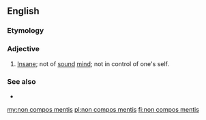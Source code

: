 ==English==

===Etymology===
{{etyl|la|en}}

===Adjective===
{{en-adj|head=[[non]] [[compos]] [[mens|mentis]]|-}}

# {{lb|en|legal|but also seeing wider use}} [[insane|Insane]]; not of [[sound]] [[mind]]; not in control of one's self.

===See also===
* {{l|en|compos mentis}}

[[my:non compos mentis]]
[[pl:non compos mentis]]
[[fi:non compos mentis]]